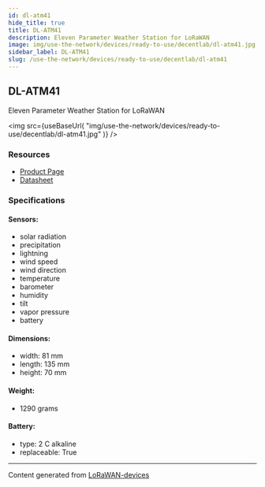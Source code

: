 ```yaml
---
id: dl-atm41
hide_title: true
title: DL-ATM41
description: Eleven Parameter Weather Station for LoRaWAN
image: img/use-the-network/devices/ready-to-use/decentlab/dl-atm41.jpg
sidebar_label: DL-ATM41
slug: /use-the-network/devices/ready-to-use/decentlab/dl-atm41
---
```



## DL-ATM41

Eleven Parameter Weather Station for LoRaWAN

<img
src={useBaseUrl(
"img/use-the-network/devices/ready-to-use/decentlab/dl-atm41.jpg"
)}
/>

### Resources

- [Product Page](https://www.decentlab.com/products/eleven-parameter-weather-station-for-lorawan)
- [Datasheet](https://cdn.decentlab.com/download/datasheets/Decentlab-DL-ATM41-datasheet.pdf)

### Specifications

#### Sensors:
- solar radiation
- precipitation
- lightning
- wind speed
- wind direction
- temperature
- barometer
- humidity
- tilt
- vapor pressure
- battery
#### Dimensions:
- width: 81 mm
- length: 135 mm
- height: 70 mm
#### Weight: 
- 1290 grams
#### Battery: 
- type: 2 C alkaline
- replaceable: True



---
Content generated from [LoRaWAN-devices](https://github.com/TheThingsNetwork/lorawan-devices)